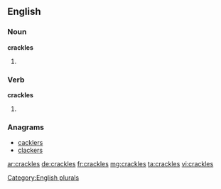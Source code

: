 ==English==

===Noun===
'''crackles'''

# {{plural of |[[crackle]]}}

===Verb===
'''crackles'''

# {{third-person singular of|[[crackle]]}}

===Anagrams===
* [[cacklers#English|cacklers]]
* [[clackers#English|clackers]]

[[Category:English plurals]]

[[ar:crackles]]
[[de:crackles]]
[[fr:crackles]]
[[mg:crackles]]
[[ta:crackles]]
[[vi:crackles]]